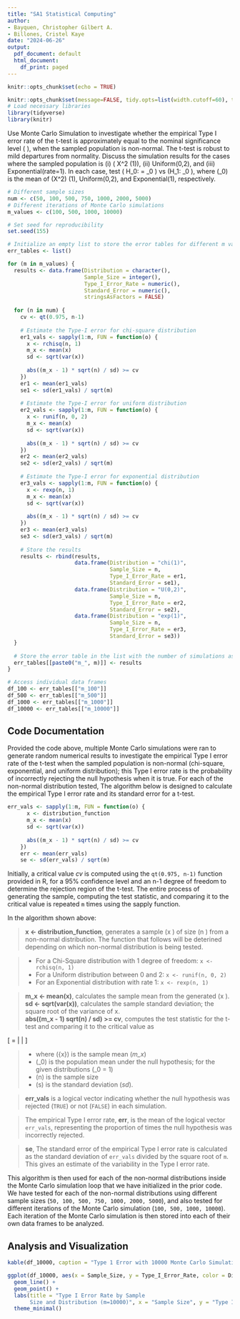 ---
title: "SA1 Statistical Computing"
author:
- Bayquen, Christopher Gilbert A.
- Billones, Cristel Kaye
date: "2024-06-26"
output:
  pdf_document: default
  html_document:
    df_print: paged
---

```{r setup, include=FALSE}
knitr::opts_chunk$set(echo = TRUE)
```

```{r, global_options, include=FALSE}
knitr::opts_chunk$set(message=FALSE, tidy.opts=list(width.cutoff=60), tidy=TRUE) 
# Load necessary libraries
library(tidyverse)
library(knitr)
```

Use Monte Carlo Simulation to investigate whether the empirical Type I error rate of the t-test is approximately equal to the nominal significance level \( \alpha \), when the sampled population is non-normal. The t-test is robust to mild departures from normality. Discuss the simulation results for the cases where the sampled population is (i) \( X^2 (1)\), (ii) Uniform(0,2), and (iii) Exponential(rate=1). In each case, test \( H_0: \mu = \mu_0 \) vs \(H_1: \mu \neq \mu_0 \), where \(\mu_0\) is the  mean of \(X^2\) (1), Uniform(0,2), and Exponential(1), respectively.

```{r}
# Different sample sizes
num <- c(50, 100, 500, 750, 1000, 2000, 5000) 
# Different iterations of Monte Carlo simulations
m_values <- c(100, 500, 1000, 10000)      

# Set seed for reproducibility
set.seed(155)

# Initialize an empty list to store the error tables for different m values
err_tables <- list()

for (m in m_values) {
  results <- data.frame(Distribution = character(),
                        Sample_Size = integer(),
                        Type_I_Error_Rate = numeric(),
                        Standard_Error = numeric(),
                        stringsAsFactors = FALSE)
  
  for (n in num) {
    cv <- qt(0.975, n-1)
    
    # Estimate the Type-I error for chi-square distribution
    er1_vals <- sapply(1:m, FUN = function(o) {
      x <- rchisq(n, 1)
      m_x <- mean(x)
      sd <- sqrt(var(x))
      
      abs((m_x - 1) * sqrt(n) / sd) >= cv
    })
    er1 <- mean(er1_vals)
    se1 <- sd(er1_vals) / sqrt(m)
    
    # Estimate the Type-I error for uniform distribution
    er2_vals <- sapply(1:m, FUN = function(o) {
      x <- runif(n, 0, 2)
      m_x <- mean(x)
      sd <- sqrt(var(x))
      
      abs((m_x - 1) * sqrt(n) / sd) >= cv
    })
    er2 <- mean(er2_vals)
    se2 <- sd(er2_vals) / sqrt(m)
    
    # Estimate the Type-I error for exponential distribution
    er3_vals <- sapply(1:m, FUN = function(o) {
      x <- rexp(n, 1)
      m_x <- mean(x)
      sd <- sqrt(var(x))
      
      abs((m_x - 1) * sqrt(n) / sd) >= cv
    })
    er3 <- mean(er3_vals)
    se3 <- sd(er3_vals) / sqrt(m)
    
    # Store the results
    results <- rbind(results,
                     data.frame(Distribution = "chi(1)",
                                Sample_Size = n,
                                Type_I_Error_Rate = er1,
                                Standard_Error = se1),
                     data.frame(Distribution = "U(0,2)",
                                Sample_Size = n,
                                Type_I_Error_Rate = er2,
                                Standard_Error = se2),
                     data.frame(Distribution = "exp(1)",
                                Sample_Size = n,
                                Type_I_Error_Rate = er3,
                                Standard_Error = se3))
  }
  
  # Store the error table in the list with the number of simulations as the name
  err_tables[[paste0("m_", m)]] <- results
}

# Access individual data frames
df_100 <- err_tables[["m_100"]]
df_500 <- err_tables[["m_500"]]
df_1000 <- err_tables[["m_1000"]]
df_10000 <- err_tables[["m_10000"]]
```

\newpage

## Code Documentation

Provided the code above, multiple Monte Carlo simulations were ran to generate random numerical results to investigate the empirical Type I error rate of the t-test when the sampled population is non-normal (chi-square, exponential, and uniform distribution); this Type I error rate is the probability of incorrectly rejecting the null hypothesis when it is true. For each of the non-normal distribution tested, The algorithm below is designed to calculate the empirical Type I error rate and its standard error for a t-test.

```{r, eval = FALSE}
err_vals <- sapply(1:m, FUN = function(o) {
      x <- distribution_function
      m_x <- mean(x)
      sd <- sqrt(var(x))
      
      abs((m_x - 1) * sqrt(n) / sd) >= cv
    })
    err <- mean(err_vals)
    se <- sd(err_vals) / sqrt(m)
```

Initially, a critical value *cv* is computed using the `qt(0.975, n-1)` function provided in R, for a 95% confidence level and an n-1 degree of freedom to determine the rejection region of the t-test. The entire process of generating the sample, computing the test statistic, and comparing it to the critical value is repeated `m` times using the sapply function. 

In the algorithm shown above:

> **x <- distribution_function**, generates a sample \(x \) of size \(n \) from a non-normal distribution. The function that follows will be deterined depending on which non-normal distribution is being tested. 

> - For a Chi-Square distribution with 1 degree of freedom: `x <- rchisq(n, 1)` 
> - For a Uniform distribution between 0 and 2: `x <- runif(n, 0, 2)` 
> - For an Exponential distribution with rate 1: `x <- rexp(n, 1)`

> **m_x <- mean(x)**, calculates the sample mean from the generated \(x \). \
**sd <- sqrt(var(x))**, calculates the sample standard deviation; the square root of the variance of x. \
**abs((m_x - 1) sqrt(n) / sd) >= cv**, computes the test statistic for the t-test and comparing it to the critical value as

\[
\text{Test Statistic} = \left| \frac{(\bar{x} - \mu_0) \sqrt{n}}{s} \right|
\]

> - where \(\bar{x}\) is the sample mean (*m_x*)
> - \(\mu_0\)  is the population mean under the null hypothesis; for the given distributions \(\mu_0 =  1\)
> - \(n\) is the sample size
> - \(s\) is the standard deviation (*sd*).

> **err_vals** is a logical vector indicating whether the null hypothesis was rejected (`TRUE`) or not (`FALSE`) in each simulation. 

> The empirical Type I error rate, **err**,  is the mean of the logical vector `err_vals`, representing the proportion of times the null hypothesis was incorrectly rejected.

> **se**, The standard error of the empirical Type I error rate is calculated as the standard deviation of `err_vals` divided by the square root of `m`. This gives an estimate of the variability in the Type I error rate.

This algorithm is then used  for each of the non-normal distributions inside the Monte Carlo simulation loop that we have initialized in the prior code. We have tested for each of the non-normal distributions using different sample sizes (`50, 100, 500, 750, 1000, 2000, 5000`), and also tested for different iterations of the Monte Carlo simulation (`100, 500, 1000, 10000`). Each iteration of the Monte Carlo simulation is then stored into each of their own data frames to be analyzed. 

## Analysis and Visualization

```{r, echo = FALSE}
kable(df_10000, caption = "Type 1 Error with 10000 Monte Carlo Simulations")
```


```{r}
ggplot(df_10000, aes(x = Sample_Size, y = Type_I_Error_Rate, color = Distribution)) +
  geom_line() +
  geom_point() +
  labs(title = "Type I Error Rate by Sample 
       Size and Distribution (m=10000)", x = "Sample Size", y = "Type I Error Rate") +
  theme_minimal()
```
